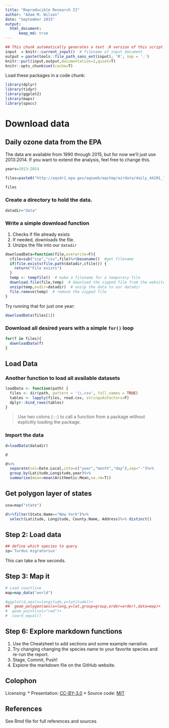 ```yaml
---
title: "Reproducible Research II"
author: "Adam M. Wilson"
date: "September 2015"
output:
  html_document:
      keep_md: true
---
```


```r
## This chunk automatically generates a text .R version of this script when running within knitr.  You do not need to run this...
input  = knitr::current_input()  # filename of input document
output = paste(tools::file_path_sans_ext(input), 'R', sep = '.')
knitr::purl(input,output,documentation=2,quiet=T)
knitr::opts_chunk$set(cache=T)
```

Load these packages in a code chunk:

```r
library(dplyr)
library(tidyr)
library(ggplot2)
library(maps)
library(spocc)
```


# Download data

## Daily ozone data from the EPA
The data are available from 1990 through 2015, but for now we'll just use 2013:2014.  If you want to extend the analysis, feel free to change this.  
```r
years=2013:2014

files=paste0("http://aqsdr1.epa.gov/aqsweb/aqstmp/airdata/daily_44201_",years,".zip")

files
```

### Create a directory to hold the data.
```r
datadir="data"
```

### Write a simple download function

1. Checks if file already exists
2. If needed, downloads the file.
3. Unzips the file into our `datadir`

```r
downloadData=function(file,overwrite=F){
  cfile=sub("zip","csv",file)%>%basename()  #get filename
  if(file.exists(file.path(datadir,cfile))) {
    return("File exists")
  }
  temp <- tempfile()  # make a filename for a temporary file
  download.file(file,temp)  # download the zipped file from the website
  unzip(temp,exdir=datadir)  # unzip the data to our datadir
  file.remove(temp)  # remove the zipped file
}
```
  

Try running that for just one year:
```r
downloadData(files[1])
```

### Download all desired years with a simple `for()` loop

```r
for(f in files){
  downloadData(f)
}
```


## Load Data

### Another function to load all available datasets
```r
loadData <- function(path) { 
  files <- dir(path, pattern = '\\.csv', full.names = TRUE)
  tables <- lapply(files, read.csv, stringsAsFactors=F)
  dplyr::bind_rows(tables)
}
```

> Use two colons (`::`) to call a function from a package without explicitly loading the package.

### Import the data

```r
d=loadData(datadir)

d
```


```r
d%>%
  separate(col=Date.Local,into=c("year","month","day"),sep="-")%>%
  group_by(Latitude,Longitude,year)%>%
  summarise(mean=mean(Arithmetic.Mean,na.rm=T))
```


## Get polygon layer of states
```r
usa=map("state")

d%>%filter(State.Name=="New York")%>%
  select(Latitude, Longitude, County.Name, Address)%>% distinct()

```

## Step 2: Load data


```r
## define which species to query
sp='Turdus migratorius'

```
This can take a few seconds.

## Step 3: Map it

```r
# Load coastline
map=map_data("world")

#ggplot(d,aes(x=longitude,y=latitude))+
##  geom_polygon(aes(x=long,y=lat,group=group,order=order),data=map)+
#  geom_point(col="red")+
#  coord_equal()
```


## Step 6:  Explore markdown functions

1. Use the Cheatsheet to add sections and some example narrative.  
2. Try changing changing the species name to your favorite species and re-run the report.  
3. Stage, Commit, Push!
4. Explore the markdown file on the GitHub website.  


## Colophon

Licensing: 
* Presentation: [CC-BY-3.0 ](http://creativecommons.org/licenses/by/3.0/us/)
* Source code: [MIT](http://opensource.org/licenses/MIT) 


## References

See Rmd file for full references and sources
